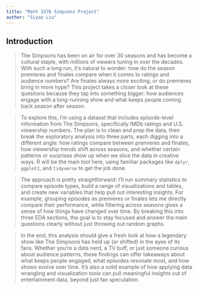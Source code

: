 ```yaml
---
title: "Math 3376 Simpsons Project"
author: "Siyao Liu"
---
```


## Introduction

> The Simpsons has been on air for over 30 seasons and has become a cultural staple, with millions of viewers tuning in over the decades. With such a long run, it’s natural to wonder: how do the season premieres and finales compare when it comes to ratings and audience numbers? Are finales always more exciting, or do premieres bring in more hype? This project takes a closer look at these questions because they tap into something bigger: how audiences engage with a long-running show and what keeps people coming back season after season.

> To explore this, I’m using a dataset that includes episode-level information from The Simpsons, specifically IMDb ratings and U.S. viewership numbers. The plan is to clean and prep the data, then break the exploratory analysis into three parts, each digging into a different angle: how ratings compare between premieres and finales, how viewership trends shift across seasons, and whether certain patterns or surprises show up when we slice the data in creative ways. R will be the main tool here, using familiar packages like `dplyr`, `ggplot2`, and `tidyverse` to get the job done.

> The approach is pretty straightforward: I’ll run summary statistics to compare episode types, build a range of visualizations and tables, and create new variables that help pull out interesting insights. For example, grouping episodes as premieres or finales lets me directly compare their performance, while filtering across seasons gives a sense of how things have changed over time. By breaking this into three EDA sections, the goal is to stay focused and answer the main questions clearly without just throwing out random graphs.

> In the end, this analysis should give a fresh look at how a legendary show like The Simpsons has held up (or shifted) in the eyes of its fans. Whether you’re a data nerd, a TV buff, or just someone curious about audience patterns, these findings can offer takeaways about what keeps people engaged, what episodes resonate most, and how shows evolve over time. It’s also a solid example of how applying data wrangling and visualization tools can pull meaningful insights out of entertainment data, beyond just fan speculation.
